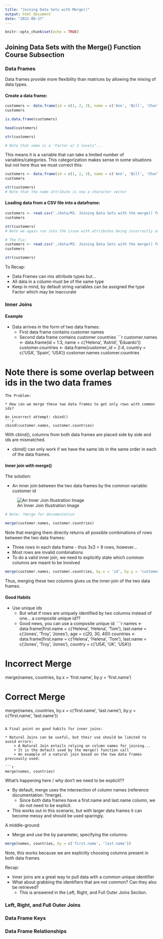 ```yaml
---
title: "Joining Data Sets with Merge()"
output: html_document
date: "2022-09-27"
---
```


```r
knitr::opts_chunk$set(echo = TRUE)
```

## Joining Data Sets with the Merge() Function Course Subsection

### Data Frames

Data frames provide more flexibility than matrices by allowing the mixing of data types.

#### Create a data frame:
```r
customers <- data.frame(id = c(1, 2, 3), name = c('Ann', 'Bill', 'Charles'), is.vip = c(TRUE, FALSE, TRUE))
customers

is.data.frame(customers)

head(customers)

str(customers)

# Note that name is a 'Factor w/ 3 levels"...
```
This means it is a variable that can take a limited number of variables/categories. This categorization makes sense in some situations but not here thus we must correct this:
```r
customers <- data.frame(id = c(1, 2, 3), name = c('Ann', 'Bill', 'Charles'), is.vip = c(TRUE, FALSE, TRUE), stringsAsFactors = FALSE)
customers

str(customers)
# Note that the name attribute is now a character vector
```

#### Loading data from a CSV file into a dataframe:
```r
customers <- read.csv('./data/M3. Joining Data Sets with the merge() function/C1. Data Frames/customers.csv')
customers

str(customers)
# Note we again run into the issue with attributes being incorrectly assigned the class of Factor

# The Fix:
customers <- read.csv('./data/M3. Joining Data Sets with the merge() function/C1. Data Frames/customers.csv', as.is = TRUE)
customers

str(customers)
```
To Recap:

* Data Frames can mix attribute types but...
* All data in a column must be of the same type
* Keep in mind, by default string variables can be assigned the type Factor which may be inaccurate

### Inner Joins

#### Example

* Data arrives in the form of two data frames:
    + First data frame contains customer names
    + Second data frame contains customer countries
```r
customer.names <- data.frame(id = 1:3, name = c('Helena', 'Astrid', 'Eduardo'))
customer.countries <- data.frame(customer_id = 2:4, country = c('USA', 'Spain', 'USA'))
customer.names
customer.countries

# Note there is some overlap between ids in the two data frames
```
The Problem:

* How can we merge these two data frames to get only rows with common ids?

An incorrect attempt: cbind()
```r
cbind(customer.names, customer.countries)
```
With cbind(), columns from both data frames are placed side by side and ids are mismatched.

* cbind() can only work if we have the same ids in the same order in each of the data frames.

#### Inner join with merge()

The solution:

* An inner join between the two data frames by the common variable: customer id

![An Inner Join Illustration Image](./data/M3. Joining Data Sets with the merge() function/C2. Inner Joins/inner_join.png)

```r
# Note: ?merge for documentation

merge(customer.names, customer.countries)
```
Note that merging them directly returns all possible combinations of rows between the two data frames:

* Three rows in each data frame - thus 3x3 = 9 rows, however...
* Most rows are invalid combinations
* To do a valid inner join, we need to explicitly state which common columns are meant to be involved

```r
merge(customer.names, customer.countries, by.x = 'id', by.y = 'customer_id')
```
Thus, merging these two columns gives us the inner-join of the two data frames.

#### Good Habits

* Use unique ids
    + But what if rows are uniquely identified by two columns instead of one... a composite unique id??
    + Good news, you can use a composite unique id:
```r
names <- data.frame(first.name = c('Helena', 'Helena', 'Tom'), last.name = c('Jones', 'Troy', 'Jones'), age = c(20, 30, 40))
countries <- data.frame(first.name = c('Helena', 'Helena', 'Tom'), last.name = c('Jones', 'Troy', 'Jones'), country = c('USA', 'UK', 'USA'))

# Incorrect Merge
merge(names, countries, by.x = 'first.name', by.y = 'first.name')

# Correct Merge
merge(names, countries, by.x = c('first.name', 'last.name'), by.y = c('first.name', 'last.name'))
```

A Final point on good habits for inner joins:

* Natural Joins can be useful, but their use should be limited to avoid errors:
    + A Natural Join entails relying on column names for joining...
    + It is the default used by the merge() function call
    + An example of a natural join based on the two data frames previously used:
    
```r
merge(names, countries)
```

What's happening here / why don't we need to be explicit??

* By default, merge uses the intersection of column names (reference documentation: ?merge).
    + Since both data frames have a first.name and last.name column, we do not need to be explicit.
* This works out in this scenario, but with larger data frames it can become messy and should be used sparingly.

A middle-ground:

* Merge and use the by parameter, specifying the columns:
```r
merge(names, countries, by = c('first.name', 'last.name'))
```
Note, this works because we are explicitly choosing columns present in both data frames.

Recap:

* Inner joins are a great way to pull data with a common unique identifier
* What about grabbing the identifiers that are not common? Can they also be retrieved?
    + This is answered in the Left, Right, and Full Outer Joins Section.








### Left, Right, and Full Outer Joins

### Data Frame Keys

### Data Frame Relationships










































































